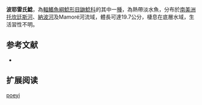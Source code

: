 {{Speciesbox
| name = 波耶雷氏鯰
| image = 
| image_width = 250px
| status = NE
| status_system = IUCN3.1
| genus = Rhamdia
| species = poeyi
| authority = Eigenmann & Eigenmann, 1888
| synonyms = 
}}

'''波耶雷氏鯰'''，為[[輻鰭魚綱|輻鰭魚綱]][[鯰形目|鯰形目]][[鼬鯰科|鼬鯰科]]的其中一[[種|種]]，為熱帶淡水魚，分布於[[南美洲|南美洲]][[托坎廷斯河|托坎廷斯河]]、[[納波河|納波河]]及Mamoré河流域，體長可達19.7公分，棲息在底層水域，生活習性不明。

==参考文献==
*{{FishBase_species|genus=Rhamdia|species=poeyi |year=2015|month=7}}

== 扩展阅读 ==
{{refbegin}}
{{wikispecies-inline|Rhamdia poeyi |波耶雷氏鯰}}
{{refend}}
{{Taxonbar|from=Q5533467}}

[[Category:雷氏鯰屬|poeyi]]